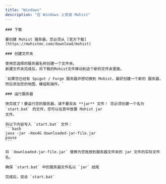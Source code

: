 ```yaml
---
title: "Windows"
description: "在 Windows 上安装 Mohist"
---
```



    ### 下载

    要创建 Mohist 服务器，您必须从 [官方下载](https://mohistmc.com/download/mohist)

    ### 创建文件夹

    使用您选择的服务器名称创建一个文件夹。
    新建文件夹完成后，将下载的Mohist文件移动到这个新的文件夹里面。

    `如果您已经有 Spigot / Forge 服务器并想切换到 Mohist，最好创建一个新的 服务器，然后添加您的地图、模组和插件。`

    ### 运行服务器

    快完成了！要运行您的服务器，请不要双击 **jar** 文件！ 您必须创建一个名为 `start.bat` 的文件，您可以在其中放置 Mohist jar
    文件。

    将以下内容写入 `start.bat` 文件：
    ```bash
    java -jar -Xmx4G downloaded-jar-file.jar
    pause
    ```

    将 `downloaded-jar-file.jar` 替换为您拖放到服务器文件夹的 jar 文件的实际文件名。

    确保 `start.bat` 中的服务器文件名以 `jar` 结尾

    完成后，双击 `start.bat`
